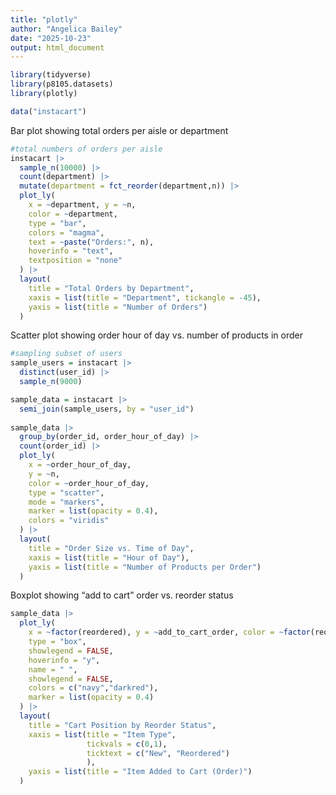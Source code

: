 ```yaml
---
title: "plotly"
author: "Angelica Bailey"
date: "2025-10-23"
output: html_document
---
```


```r
library(tidyverse)
library(p8105.datasets)
library(plotly)
```


```r
data("instacart")
```


Bar plot showing total orders per aisle or department
```r
#total numbers of orders per aisle
instacart |> 
  sample_n(10000) |> 
  count(department) |> 
  mutate(department = fct_reorder(department,n)) |> 
  plot_ly(
    x = ~department, y = ~n, 
    color = ~department, 
    type = "bar", 
    colors = "magma",
    text = ~paste("Orders:", n),
    hoverinfo = "text",
    textposition = "none"
  ) |> 
  layout(
    title = "Total Orders by Department",
    xaxis = list(title = "Department", tickangle = -45),
    yaxis = list(title = "Number of Orders")
  )

```



Scatter plot showing order hour of day vs. number of products in order
```r
#sampling subset of users
sample_users = instacart |> 
  distinct(user_id) |> 
  sample_n(9000)

sample_data = instacart |> 
  semi_join(sample_users, by = "user_id")
  
sample_data |> 
  group_by(order_id, order_hour_of_day) |> 
  count(order_id) |> 
  plot_ly(
    x = ~order_hour_of_day,
    y = ~n,
    color = ~order_hour_of_day,
    type = "scatter",
    mode = "markers",
    marker = list(opacity = 0.4),
    colors = "viridis"
  ) |> 
  layout(
    title = "Order Size vs. Time of Day",
    xaxis = list(title = "Hour of Day"),
    yaxis = list(title = "Number of Products per Order")
  )

```



Boxplot showing "add to cart" order vs. reorder status
```r
sample_data |> 
  plot_ly(
    x = ~factor(reordered), y = ~add_to_cart_order, color = ~factor(reordered),
    type = "box",
    showlegend = FALSE,
    hoverinfo = "y",
    name = " ",
    showlegend = FALSE,
    colors = c("navy","darkred"),
    marker = list(opacity = 0.4)
  ) |> 
  layout(
    title = "Cart Position by Reorder Status",
    xaxis = list(title = "Item Type",
                 tickvals = c(0,1),
                 ticktext = c("New", "Reordered")
                 ),
    yaxis = list(title = "Item Added to Cart (Order)")
  )
```

















